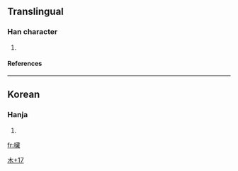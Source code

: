 ==Translingual==
===Han character===
{{Han char|rn=75|rad=木|as=17|sn=21|four=|canj=木廿戈尸 (DTIS)}}
# {{defn|Han|sort=木17}}
====References====
{{Han ref|kx=0563.231|dj=0952.010|hdz=21319.051|uh=6B0C|ud=27404}}
----
==Korean==
===Hanja===
{{ko-hanja|hangeul=[[장]]|eumhun=|rv=jang|mr=chang|y=cang}}
# {{defn|Korean}}



[[Category:Korean-only CJKV Characters|木+17]]

[[fr:欌]]